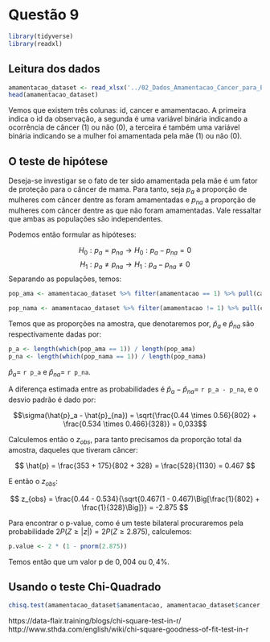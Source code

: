 # Questão 9

```r
library(tidyverse)
library(readxl)
```

## Leitura dos dados

```r
amamentacao_dataset <- read_xlsx('../02_Dados_Amamentacao_Cancer_para_Exportar.xlsx')
head(amamentacao_dataset)
```

Vemos que existem três colunas: id, cancer e amamentacao. A primeira indica o id da observação, a segunda é uma variável binária indicando a ocorrência de câncer (1) ou não (0), a terceira é também uma variável binária indicando se a mulher foi amamentada pela mãe (1) ou não (0).

## O teste de hipótese

Deseja-se investigar se o fato de ter sido amamentada pela mãe é um fator de proteção para o câncer de mama. Para tanto, seja $p_a$ a proporção de mulheres com câncer dentre as foram amamentadas e $p_{na}$ a proporção de mulheres com câncer dentre as que não foram amamentadas. Vale ressaltar que ambas as populações são independentes.

Podemos então formular as hipóteses:

$$H_0: p_a = p_{na} \rightarrow H_0:p_a - p_{na} = 0$$
$$H_1: p_a \neq p_{na} \rightarrow H_1:p_a - p_{na} \neq 0$$
Separando as populações, temos:

```r
pop_ama <- amamentacao_dataset %>% filter(amamentacao == 1) %>% pull(cancer)

pop_nama <- amamentacao_dataset %>% filter(amamentacao != 1) %>% pull(cancer)
```

Temos que as proporções na amostra, que denotaremos por, $\hat{p}_a$ e $\hat{p}_{na}$ são respectivamente dadas por:

```r
p_a <- length(which(pop_ama == 1)) / length(pop_ama)
p_na <- length(which(pop_nama == 1)) / length(pop_nama)
```

$\hat{p}_a =$ `r p_a` e $\hat{p}_{na} =$ `r p_na`.

A diferença estimada entre as probabilidades é $\hat{p}_a - \hat{p}_{na} =$ `r p_a - p_na`, e o desvio padrão é dado por:

$$\sigma(\hat{p}_a - \hat{p}_{na}) = \sqrt{\frac{0.44 \times 0.56}{802} + \frac{0.534 \times 0.466}{328}} = 0,033$$

Calculemos então o $z_{obs}$, para tanto precisamos da proporção total da amostra, daqueles que tiveram câncer:

$$
\hat{p} = \frac{353 + 175}{802 + 328} = \frac{528}{1130} = 0.467
$$

E então o $z_{obs}$:

$$
z_{obs} = \frac{0.44 - 0.534}{\sqrt{0.467(1 - 0.467)\Big[\frac{1}{802} + \frac{1}{328}\Big]}} = -2.875
$$

Para encontrar o p-value, como é um teste bilateral procuraremos pela probabilidade $2P(Z \geq |z|) = 2P(Z \geq 2.875)$, calculemos:

```r
p.value <- 2 * (1 - pnorm(2.875))
```

Temos então que um valor p de $0,004$ ou $0,4\%$.

## Usando o teste Chi-Quadrado

```r
chisq.test(amamentacao_dataset$amamentacao, amamentacao_dataset$cancer, correct = FALSE)
```


https://data-flair.training/blogs/chi-square-test-in-r/
http://www.sthda.com/english/wiki/chi-square-goodness-of-fit-test-in-r

